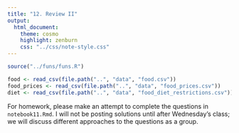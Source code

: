 ```yaml
---
title: "12. Review II"
output:
  html_document:
    theme: cosmo
    highlight: zenburn
    css: "../css/note-style.css"
---
```


```r
source("../funs/funs.R")

food <- read_csv(file.path("..", "data", "food.csv"))
food_prices <- read_csv(file.path("..", "data", "food_prices.csv"))
diet <- read_csv(file.path("..", "data", "food_diet_restrictions.csv"))
```

For homework, please make an attempt to complete the questions in
`notebook11.Rmd`. I will not be posting solutions until after Wednesday's
class; we will discuss different approaches to the questions as a group.
